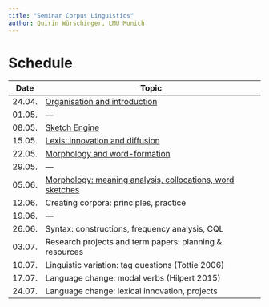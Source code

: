 ```yaml
---
title: "Seminar Corpus Linguistics"
author: Quirin Würschinger, LMU Munich
---
```

# Schedule

| Date   | Topic                                                                                              |
| ------ | -------------------------------------------------------------------------------------------------- |
| 24.04. | [Organisation and introduction](01-organisation-and-introduction.md)                               |
| 01.05. | ---                                                                                                |
| 08.05. | [Sketch Engine](02-sketch-engine-concordancing-frequency.md)                                       |
| 15.05. | [Lexis: innovation and diffusion](03_lexis-innovation-diffusion-frequency.md)                      |
| 22.05. | [Morphology and word-formation](04_morphology-and-word-formation.md)                               |
| 29.05. | ---                                                                                                |
| 05.06. | [Morphology: meaning analysis, collocations, word sketches](05_morphology-and-word-formation-2.md) |
| 12.06. | Creating corpora: principles, practice                                                             |
| 19.06. | ---                                                                                                |
| 26.06. | Syntax: constructions, frequency analysis, CQL                                                     |
| 03.07. | Research projects and term papers: planning & resources                                            |
| 10.07. | Linguistic variation: tag questions (Tottie 2006)                                                  |
| 17.07. | Language change: modal verbs (Hilpert 2015)                                                        |
| 24.07. | Language change: lexical innovation, projects                                                      |
